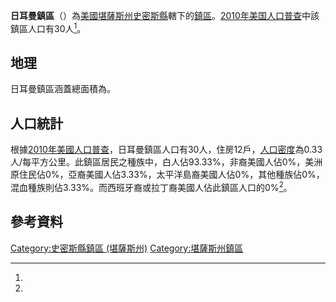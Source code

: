 {{noteTA
|G1=USState
}}
{{Infobox settlement
|official_name = 日耳曼鎮區
|native_name = German Township
|settlement_type = 鎮區
|pushpin_map=USA Kansas
|coordinates_display = inline,title
|coordinates_region = US-KS
|subdivision_type = [[世界政區索引|國家]]
|subdivision_name = [[美国|美国]]
|subdivision_type1 = [[美國行政區劃|州]]
|subdivision_name1 = [[堪薩斯州|堪薩斯州]]
|subdivision_type2 = [[堪薩斯州行政區劃|縣]]
|subdivision_name2 = [[史密斯縣_(堪薩斯州)|史密斯縣]]
|area_total_km2 = 92.21
|area_land_km2 = 91.77
|area_water_km2 = 0.44
|area_total_sq_mi =
|area_land_sq_mi =
|area_water_sq_mi =
|area_water_percent = 0.47
|population_as_of = [[2010年美国人口普查|2010]]
|population_footnotes = <ref name="Census 2010">{{cite web| url=http://factfinder2.census.gov| title=Race, Hispanic or Latino, Age, and Housing Occupancy: 2010 Census Redistricting Data, German township, Smith County, Kansas| publisher=U.S. Census Bureau, American FactFinder 2| accessdate=2016-09-10| archive-date=2013-09-11| archive-url=https://web.archive.org/web/20130911234518/http://factfinder2.census.gov/| dead-url=no}}</ref>
|population_total = 30
|population_density_km2 = auto
|elevation_footnotes = 
|elevation_m = 645
|elevation_ft = 
|latd = 39
|latm = 56
|lats = 49
|latNS = N
|longd = 99
|longm = 00
|longs = 48
|longEW = W
|postal_code_type =
|postal_code = 
|blank_name = [[聯邦資料處理標準|FIPS代碼]]
|blank_info = 20-26150
|blank1_name = [[地名信息系统|GNIS編號]] 
|blank1_info = [http://geonames.usgs.gov/pls/gnispublic/f?p=gnispq:3:::NO::P3_FID:0471795 0471795]
|website = 
|footnotes = 
}}

'''日耳曼鎮區'''（{{lang-en|'''German Township'''}}）為[[美國|美國]][[堪薩斯州|堪薩斯州]][[史密斯縣_(堪薩斯州)|史密斯縣]]轄下的[[行政鎮區|鎮區]]。[[2010年美国人口普查|2010年美国人口普查]]中該鎮區人口有30人<ref name="Census 2010"/>。

==地理==
日耳曼鎮區涵蓋總面積為{{convert|92.21|km2|sqmi}}。

==人口統計==
根據[[2010年美國人口普查|2010年美國人口普查]]，日耳曼鎮區人口有30人，住房12戶，[[人口密度|人口密度]]為0.33人/每平方公里。此鎮區居民之種族中，白人佔93.33%，非裔美國人佔0%，美洲原住民佔0%，亞裔美國人佔3.33%，太平洋島裔美國人佔0%，其他種族佔0%，混血種族則佔3.33%。而西班牙裔或拉丁裔美國人佔此鎮區人口的0%<ref name="Census 2010"/>。

==參考資料==
{{reflist}}

{{史密斯縣 (堪薩斯州)}}

{{DEFAULTSORT:German}}
[[Category:史密斯縣鎮區_(堪薩斯州)|Category:史密斯縣鎮區 (堪薩斯州)]]
[[Category:堪薩斯州鎮區|Category:堪薩斯州鎮區]]

{{SmithCountyKS-geo-stub}}